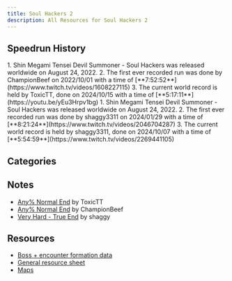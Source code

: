 ```yaml
---
title: Soul Hackers 2
description: All Resources for Soul Hackers 2
---
```



<DocsHero 
    content="Soul Hackers 2 is an interesting entry of the Devil Summoner series, deviating from previous mechanics to those akin to modern Atlus game."
    srcUrl={cover}
    alt="Soul Hackers 2 Cover"
/>

<LinkCard title="Leaderboards" href="https://www.speedrun.com/soul_hackers_2" description="See all the submitted runs on Speedrun.com"/>

## Speedrun History
<Tabs>
<TabItem label="Normal - True End">
<Steps>
1. Shin Megami Tensei Devil Summoner - Soul Hackers was released worldwide on August 24, 2022.
2. The first ever recorded run was done by ChampionBeef on 2022/10/01 with a time of [**7:52:52**](https://www.twitch.tv/videos/1608227115)
3. The current world record is held by ToxicTT, done on 2024/10/15 with a time of [**5:17:11**](https://youtu.be/yEu3Hrpv1bg)
</Steps>
</TabItem>

<TabItem label="Very Hard - True End">
<Steps>
1. Shin Megami Tensei Devil Summoner - Soul Hackers was released worldwide on August 24, 2022.
2. The first ever recorded run was done by shaggy3311 on 2024/01/29 with a time of [**8:21:24**](https://www.twitch.tv/videos/2046704287)
3. The current world record is held by shaggy3311, done on 2024/10/07 with a time of [**5:54:59**](https://www.twitch.tv/videos/2269441105)
</Steps>
</TabItem>
</Tabs>


## Categories
<CardGrid>
    <Card title="Any%"></Card>
    <Card title="True End"></Card>
</CardGrid>

## Notes
- [Any% Normal End](https://docs.google.com/spreadsheets/d/1jOvg8AgHo6Rsa9KzxMdHB3Dw6f7uzPRJkqbKsUIDwUM/edit?usp=sharing) by ToxicTT
- [Any% Normal End](https://docs.google.com/document/d/1zCsynblqLBKUdtgWuO9FHLlOGWEZSIxv7TDYakWxxRs/edit#heading=h.6lwp21d910gs) by ChampionBeef
- [Very Hard - True End](https://docs.google.com/spreadsheets/d/1Ta4Eo9FR_M494bH1Kc6c6DnxjEdEO_dmNyuBRLGD_nw/edit#gid=0) by shaggy

## Resources
- [Boss + encounter formation data](https://docs.google.com/spreadsheets/d/e/2PACX-1vTIh6YVy3i9m-B60yl8_KUgG_QBvB7nEyBPrxT36mgdson9X3giXrZON-UaIDQun4E46-2CwPdmVaid/pubhtml#)
- [General resource sheet](https://docs.google.com/spreadsheets/d/1zVAnCgP-9xL5gDt7cg-ZqUpBlvKUO5uqC3MJZvFTOrI/edit#gid=0)
- [Maps](https://imgur.com/a/kG4iM4w)
